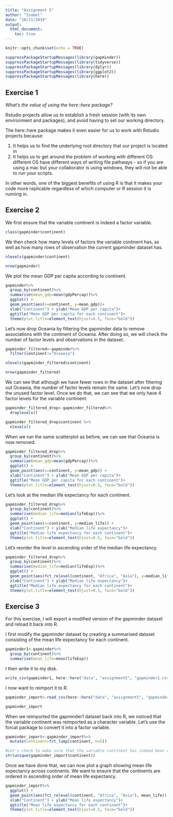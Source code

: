 ```yaml
---
title: "Assignment 5"
author: "Isabel"
date: "10/11/2019"
output: 
  html_document:
    toc: true
---
```


```r
knitr::opts_chunk$set(echo = TRUE)
```

```r
suppressPackageStartupMessages(library(gapminder))
suppressPackageStartupMessages(library(tidyverse))
suppressPackageStartupMessages(library(dplyr))
suppressPackageStartupMessages(library(ggplot2))
suppressPackageStartupMessages(library(here))
```

## Exercise 1

*What's the value of using the here::here package?* 

Rstudio projects allow us to establish a fresh session (with its own environment and packages), and avoid having to set our working directory. 

The here::here package makes it even easier for us to work with Rstudio projects because:

1. It helps us to find the underlying root directory that our project is located in
2. It helps us to get around the problem of working with different OS: different OS have different ways of writing file pathways - so if you are using a mac but your collaborator is using windows, they will not be able to run your scripts. 

In other words, one of the biggest benefits of using R is that it makes your code more replicable regardless of which computer or R session it is running in. 

## Exercise 2

We first ensure that the variable continent is indeed a factor variable. 

```r
class(gapminder$continent)
```

We then check how  many levels of factors the variable continent has, as well as how many rows of observation the current gapminder dataset has.

```r
nlevels(gapminder$continent)

nrow(gapminder)

```

We plot the mean GDP per capita according to continent. 

```r
gapminder%>%
  group_by(continent)%>%
  summarise(mean_gdp=mean(gdpPercap))%>%
  ggplot() +
  geom_point(aes(x=continent, y=mean_gdp))+
  xlab("Continent") + ylab("Mean GDP per capita")+
  ggtitle("Mean GDP per capita for each continent")+
  theme(plot.title=element_text(hjust=0.5, face="bold"))
```

Let's now drop Oceania by filtering the gapminder data to remove associations with the continent of Oceania. After doing so, we will check the number of factor levels and observations in the dataset. 

```r
gapminder_filtered<-gapminder%>%
  filter(continent!="Oceania")

nlevels(gapminder_filtered$continent)

nrow(gapminder_filtered)
```

We can see that although we have fewer rows in the dataset after filtering out Oceania, the number of factor levels remain the same. Let's now drop the unused factor level. Once we do that, we can see that we only have 4 factor levels  for the variable continent. 

```r
gapminder_filtered_drop<-gapminder_filtered%>%
  droplevels()

gapminder_filtered_drop$continent %>%
  nlevels()
```

When we run the same scatterplot as before, we can see that Oceania is now removed. 

```r
gapminder_filtered_drop%>%
  group_by(continent)%>%
  summarise(mean_gdp=mean(gdpPercap))%>%
  ggplot() +
  geom_point(aes(x=continent, y=mean_gdp)) +
  xlab("Continent") + ylab("Mean GDP per capita")+
  ggtitle("Mean GDP per capita for each continent")+
  theme(plot.title=element_text(hjust=0.5, face="bold"))
```

Let's look at the median life expectancy for each continent. 

```r
gapminder_filtered_drop%>%
  group_by(continent)%>%
  summarise(median_life=median(lifeExp))%>%
  ggplot() +
  geom_point(aes(x=continent, y=median_life)) +
  xlab("Continent") + ylab("Median life expectancy")+
  ggtitle("Median life expectancy for each continent")+
  theme(plot.title=element_text(hjust=0.5, face="bold"))
```

Let's reorder the level in ascending order of the median life expectancy. 

```r
gapminder_filtered_drop%>%
  group_by(continent)%>%
  summarise(median_life=median(lifeExp))%>%
  ggplot() +
  geom_point(aes(fct_relevel(continent, "Africa", "Asia"), y=median_life)) +
  xlab("Continent") + ylab("Median life expectancy")+
  ggtitle("Median life expectancy for each continent")+
  theme(plot.title=element_text(hjust=0.5, face="bold"))
```

## Exercise 3

For this exercise, I will export a modified version of the gapminder dataset and reload it back into R. 

I first modify the gapminder dataset by creating a summarised dataset consisting of the mean life expectancy for each continent. 

```r
gapminder1<-gapminder%>%
  group_by(continent)%>%
  summarise(mean_life=mean(lifeExp))

```

I then write it to my disk.

```r
write_csv(gapminder1, here::here("data", "assignment5", "gapminder1.csv"))

```

I now want to reimport it to R.

```r
gapminder_import<-read_csv(here::here("data", "assignment5", "gapminder1.csv"))

gapminder_import
```

When we reimported the gapminder1 dataset back into R, we noticed that the variable continent was reimported as a character variable. Let's use the forcat package to convert it into a factor variable. 

```r
gapminder_import<-gapminder_import%>%
  mutate(continent=fct_lump(continent, n=5))

#Let's check to make sure that the variable continent has indeed been converted into a factor with 5 levels
str(unique(gapminder_import$continent))
```

Once we have done that, we can now plot a graph showing mean life expectancy across continents. We want to ensure that the continents are ordered in ascending order of mean life expectancy. 

```r
gapminder_import%>%
  ggplot() +
  geom_point(aes(fct_relevel(continent, "Africa", "Asia"), mean_life)) +
  xlab("Continent") + ylab("Mean life expectancy")+
  ggtitle("Mean life expectancy for each continent")+
  theme(plot.title=element_text(hjust=0.5, face="bold"))
```

